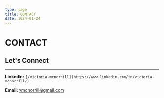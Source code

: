 ```yaml
---
type: page
title: CONTACT
date: 2024-01-24
---
```


# CONTACT

## Let's Connect
---
**LinkedIn:** `[/victoria-mcnorrill](https://www.linkedin.com/in/victoria-mcnorrill/)`

**Email:** vmcnorrill@gmail.com